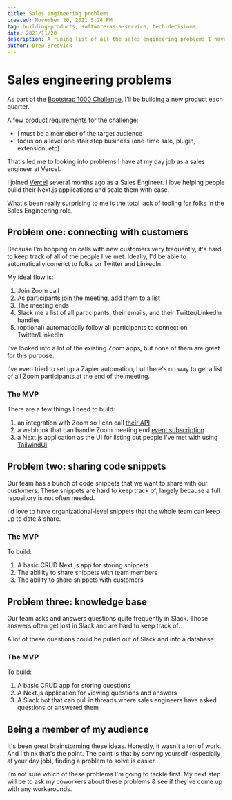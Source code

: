 ```yaml
---
title: Sales engineering problems
created: November 20, 2021 5:24 PM
tag: building-products, software-as-a-service, tech-decisions
date: 2021/11/20
description: A runing list of all the sales engineering problems I have encountered and potential solutions.
author: Drew Bredvick
---
```




<OGImage />

# Sales engineering problems

As part of the [Bootstrap 1000 Challenge](/posts/bootstrap-1000), I'll be building a new product each quarter.

A few product requirements for the challenge:

- I must be a memeber of the target audience
- focus on a level one stair step business (one-time sale, plugin, extension, etc)

That's led me to looking into problems I have at my day job as a sales engineer at Vercel.

I joined [Vercel](/posts/vercel) several months ago as a Sales Engineer. I love helping people build their Next.js applications and scale them with ease.

What's been really surprising to me is the total lack of tooling for folks in the Sales Engineering role.

<TweetEmbed id="1461903505279512580" />

## Problem one: connecting with customers

Because I'm hopping on calls with new customers very frequently, it's hard to keep track of all of the people I've met. Ideally, I'd be able to automatically conenct to folks on Twitter and LinkedIn.

My ideal flow is:

1. Join Zoom call
2. As participants join the meeting, add them to a list
3. The meeting ends
4. Slack me a list of all participants, their emails, and their Twitter/LinkedIn handles
5. (optional) automatically follow all participants to connect on Twitter/LinkedIn

I've looked into a lot of the existing Zoom apps, but none of them are great for this purpose.

I've even tried to set up a Zapier automation, but there's no way to get a list of all Zoom participants at the end of the meeting.

### The MVP

There are a few things I need to build:

1. an integration with Zoom so I can call [their API](https://marketplace.zoom.us/docs/api-reference/zoom-api/meetings/pastmeetingdetails)
2. a webhook that can handle Zoom meeting end [event subscription](https://marketplace.zoom.us/docs/api-reference/webhook-reference)
3. a Next.js application as the UI for listing out people I've met with using [TailwindUI](http://tailwindui.com/)

## Problem two: sharing code snippets

Our team has a bunch of code snippets that we want to share with our customers. These snippets are hard to keep track of, largely because a full repository is not often needed.

I'd love to have organizational-level snippets that the whole team can keep up to date & share.

### The MVP

To build:

1. A basic CRUD Next.js app for storing snippets
2. The abillity to share snippets with team members
3. The ability to share snippets with customers

## Problem three: knowledge base

Our team asks and answers questions quite frequently in Slack. Those answers often get lost in Slack and are hard to keep track of.

A lot of these questions could be pulled out of Slack and into a database.

### The MVP

To build:

1. A basic CRUD app for storing questions
2. A Next.js application for viewing questions and answers
3. A Slack bot that can pull in threads where sales engineers have asked questions or answered them

## Being a member of my audience

It's been great brainstorming these ideas. Honestly, it wasn't a ton of work. And I think that's the point. The point is that by serving yourself (especially at your day job), finding a problem to solve is easier.

I'm not sure which of these problems I'm going to tackle first. My next step will be to ask my coworkers about these problems & see if they've come up with any workarounds.
